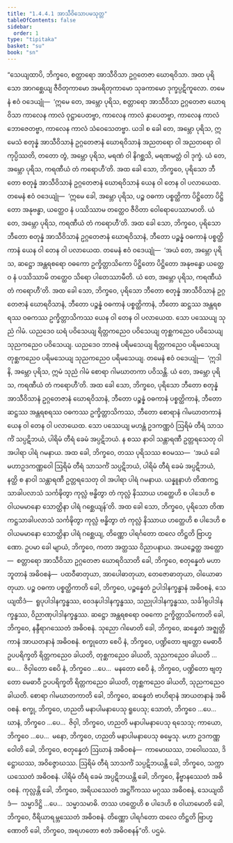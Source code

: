 ```yaml
---
title: "1.4.4.1 အာသီဝိသောပမသုတ္တ"
tableOfContents: false
sidebar:
  order: 1
type: "tipitaka"
basket: "su"
book: "sn"
---
```



<DynamicBreadcrumb />

<Division number="238" book="sn" e="ch" v="18" p="314">

<Paragraph number="1000" book="sn">
“သေယျထာပိ, ဘိက္ခဝေ, စတ္တာရော အာသီဝိသာ ဥဂ္ဂတေဇာ ဃောရဝိသာ. အထ ပုရိသော အာဂစ္ဆေယျ ဇီဝိတုကာမော အမရိတုကာမော သုခကာမော ဒုက္ခပ္ပဋိကူလော. တမေနံ ဧဝံ ဝဒေယျုံ—  ‘ဣမေ တေ, အမ္ဘော ပုရိသ, စတ္တာရော အာသီဝိသာ ဥဂ္ဂတေဇာ ဃောရဝိသာ ကာလေန ကာလံ ဝုဋ္ဌာပေတဗ္ဗာ, ကာလေန ကာလံ နှာပေတဗ္ဗာ, ကာလေန ကာလံ ဘောဇေတဗ္ဗာ, ကာလေန ကာလံ သံဝေသေတဗ္ဗာ. ယဒါ စ ခေါ တေ, အမ္ဘော ပုရိသ, ဣမေသံ စတုန္နံ အာသီဝိသာနံ ဥဂ္ဂတေဇာနံ ဃောရဝိသာနံ အညတရော ဝါ အညတရော ဝါ ကုပ္ပိဿတိ, တတော တွံ, အမ္ဘော ပုရိသ, မရဏံ ဝါ နိဂစ္ဆသိ, မရဏမတ္တံ ဝါ ဒုက္ခံ. ယံ တေ, အမ္ဘော ပုရိသ, ကရဏီယံ တံ ကရောဟီ’တိ.
</Paragraph>

<Paragraph number="1001" book="sn">
အထ ခေါ သော, ဘိက္ခဝေ, ပုရိသော ဘီတော စတုန္နံ အာသီဝိသာနံ ဥဂ္ဂတေဇာနံ ဃောရဝိသာနံ ယေန ဝါ တေန ဝါ ပလာယေထ. တမေနံ ဧဝံ ဝဒေယျုံ—  ‘ဣမေ ခေါ, အမ္ဘော ပုရိသ, ပဉ္စ ဝဓကာ ပစ္စတ္ထိကာ ပိဋ္ဌိတော ပိဋ္ဌိတော အနုဗန္ဓာ, ယတ္ထေဝ နံ ပဿိဿာမ တတ္ထေဝ ဇီဝိတာ ဝေါရောပေဿာမာတိ. ယံ တေ, အမ္ဘော ပုရိသ, ကရဏီယံ တံ ကရောဟီ’တိ.
</Paragraph>

<Paragraph number="1002" book="sn">
အထ ခေါ သော, ဘိက္ခဝေ, ပုရိသော ဘီတော စတုန္နံ အာသီဝိသာနံ ဥဂ္ဂတေဇာနံ ဃောရဝိသာနံ, ဘီတော ပဉ္စန္နံ ဝဓကာနံ ပစ္စတ္ထိကာနံ ယေန ဝါ တေန ဝါ ပလာယေထ. တမေနံ ဧဝံ ဝဒေယျုံ—  ‘အယံ တေ, အမ္ဘော ပုရိသ, ဆဋ္ဌော အန္တရစရော ဝဓကော ဥက္ခိတ္တာသိကော ပိဋ္ဌိတော ပိဋ္ဌိတော အနုဗန္ဓော ယတ္ထေဝ နံ ပဿိဿာမိ တတ္ထေဝ သိရော ပါတေဿာမီတိ. ယံ တေ, အမ္ဘော ပုရိသ, ကရဏီယံ တံ ကရောဟီ’တိ.
</Paragraph>

<Paragraph number="1003" book="sn">
အထ ခေါ သော, ဘိက္ခဝေ, ပုရိသော ဘီတော စတုန္နံ အာသီဝိသာနံ ဥဂ္ဂတေဇာနံ ဃောရဝိသာနံ, ဘီတော ပဉ္စန္နံ ဝဓကာနံ ပစ္စတ္ထိကာနံ, ဘီတော ဆဋ္ဌဿ အန္တရစရဿ ဝဓကဿ ဥက္ခိတ္တာသိကဿ ယေန ဝါ တေန ဝါ ပလာယေထ. သော ပဿေယျ သုညံ ဂါမံ. ယညဒေဝ ဃရံ ပဝိသေယျ ရိတ္တကညေဝ ပဝိသေယျ တုစ္ဆကညေဝ ပဝိသေယျ သုညကညေဝ ပဝိသေယျ. ယညဒေဝ ဘာဇနံ ပရိမသေယျ ရိတ္တကညေဝ ပရိမသေယျ တုစ္ဆကညေဝ ပရိမသေယျ သုညကညေဝ ပရိမသေယျ. တမေနံ ဧဝံ ဝဒေယျုံ—  ‘ဣဒါနိ, အမ္ဘော ပုရိသ, ဣမံ သုညံ ဂါမံ စောရာ ဂါမဃာတကာ ပဝိသန္တိ. ယံ တေ, အမ္ဘော ပုရိသ, ကရဏီယံ တံ ကရောဟီ’တိ.
</Paragraph>

<Paragraph number="1004" book="sn">
အထ ခေါ သော, ဘိက္ခဝေ, ပုရိသော ဘီတော စတုန္နံ အာသီဝိသာနံ ဥဂ္ဂတေဇာနံ ဃောရဝိသာနံ, ဘီတော ပဉ္စန္နံ ဝဓကာနံ ပစ္စတ္ထိကာနံ, ဘီတော ဆဋ္ဌဿ အန္တရစရဿ ဝဓကဿ ဥက္ခိတ္တာသိကဿ, ဘီတော စောရာနံ ဂါမဃာတကာနံ ယေန ဝါ တေန ဝါ ပလာယေထ. သော ပဿေယျ မဟန္တံ ဥဒကဏ္ဏဝံ ဩရိမံ တီရံ သာသင်္ကံ သပ္ပဋိဘယံ, ပါရိမံ တီရံ ခေမံ အပ္ပဋိဘယံ. န စဿ နာဝါ သန္တာရဏီ ဥတ္တရသေတု ဝါ အပါရာ ပါရံ ဂမနာယ. အထ ခေါ, ဘိက္ခဝေ, တဿ ပုရိသဿ ဧဝမဿ—  ‘အယံ ခေါ မဟာဥဒကဏ္ဏဝေါ ဩရိမံ တီရံ သာသင်္ကံ သပ္ပဋိဘယံ, ပါရိမံ တီရံ ခေမံ အပ္ပဋိဘယံ, နတ္ထိ စ နာဝါ သန္တာရဏီ ဥတ္တရသေတု ဝါ အပါရာ ပါရံ ဂမနာယ. ယန္နူနာဟံ တိဏကဋ္ဌသာခါပလာသံ သင်္ကဍ္ဎိတွာ ကုလ္လံ ဗန္ဓိတွာ တံ ကုလ္လံ နိဿာယ ဟတ္ထေဟိ စ ပါဒေဟိ စ ဝါယမမာနော သောတ္ထိနာ ပါရံ ဂစ္ဆေယျန်’တိ.
</Paragraph>

<Paragraph number="1005" book="sn">
အထ ခေါ သော, ဘိက္ခဝေ, ပုရိသော တိဏကဋ္ဌသာခါပလာသံ သင်္ကဍ္ဎိတွာ ကုလ္လံ ဗန္ဓိတွာ တံ ကုလ္လံ နိဿာယ ဟတ္ထေဟိ စ ပါဒေဟိ စ ဝါယမမာနော သောတ္ထိနာ ပါရံ ဂစ္ဆေယျ, တိဏ္ဏော ပါရင်္ဂတော ထလေ တိဋ္ဌတိ ဗြာဟ္မဏော.
</Paragraph>

<Paragraph number="1006" book="sn">
ဥပမာ ခေါ မျာယံ, ဘိက္ခဝေ, ကတာ အတ္ထဿ ဝိညာပနာယ. အယဉ္စေတ္ထ အတ္ထော—  စတ္တာရော အာသီဝိသာ ဥဂ္ဂတေဇာ ဃောရဝိသာတိ ခေါ, ဘိက္ခဝေ, စတုန္နေတံ မဟာဘူတာနံ အဓိဝစနံ—  ပထဝီဓာတုယာ, အာပေါဓာတုယာ, တေဇောဓာတုယာ, ဝါယောဓာတုယာ.
</Paragraph>

<Paragraph number="1007" book="sn">
ပဉ္စ ဝဓကာ ပစ္စတ္ထိကာတိ ခေါ, ဘိက္ခဝေ, ပဉ္စန္နေတံ ဥပါဒါနက္ခန္ဓာနံ အဓိဝစနံ, သေယျထိဒံ—  ရူပုပါဒါနက္ခန္ဓဿ, ဝေဒနုပါဒါနက္ခန္ဓဿ, သညုပါဒါနက္ခန္ဓဿ, သင်္ခါရုပါဒါနက္ခန္ဓဿ, ဝိညာဏုပါဒါနက္ခန္ဓဿ.
</Paragraph>

<Paragraph number="1008" book="sn">
ဆဋ္ဌော အန္တရစရော ဝဓကော ဥက္ခိတ္တာသိကောတိ ခေါ, ဘိက္ခဝေ, နန္ဒီရာဂဿေတံ အဓိဝစနံ.
</Paragraph>

<Paragraph number="1009" book="sn">
သုညော ဂါမောတိ ခေါ, ဘိက္ခဝေ, ဆန္နေတံ အဇ္ဈတ္တိကာနံ အာယတနာနံ အဓိဝစနံ. စက္ခုတော စေပိ နံ, ဘိက္ခဝေ, ပဏ္ဍိတော ဗျတ္တော မေဓာဝီ ဥပပရိက္ခတိ ရိတ္တကညေဝ ခါယတိ, တုစ္ဆကညေဝ ခါယတိ, သုညကညေဝ ခါယတိ …ပေ…  ဇိဝှါတော စေပိ နံ, ဘိက္ခဝေ …ပေ…  မနတော စေပိ နံ, ဘိက္ခဝေ, ပဏ္ဍိတော ဗျတ္တော မေဓာဝီ ဥပပရိက္ခတိ ရိတ္တကညေဝ ခါယတိ, တုစ္ဆကညေဝ ခါယတိ, သုညကညေဝ ခါယတိ.
</Paragraph>

<Paragraph number="1010" book="sn">
စောရာ ဂါမဃာတကာတိ ခေါ, ဘိက္ခဝေ, ဆန္နေတံ ဗာဟိရာနံ အာယတနာနံ အဓိဝစနံ. စက္ခု, ဘိက္ခဝေ, ဟညတိ မနာပါမနာပေသု ရူပေသု; သောတံ, ဘိက္ခဝေ …ပေ…  ဃာနံ, ဘိက္ခဝေ …ပေ…  ဇိဝှါ, ဘိက္ခဝေ, ဟညတိ မနာပါမနာပေသု ရသေသု; ကာယော, ဘိက္ခဝေ …ပေ…  မနော, ဘိက္ခဝေ, ဟညတိ မနာပါမနာပေသု ဓမ္မေသု.
</Paragraph>

<Paragraph number="1011" book="sn">
မဟာ ဥဒကဏ္ဏဝေါတိ ခေါ, ဘိက္ခဝေ, စတုန္နေတံ ဩဃာနံ အဓိဝစနံ—  ကာမောဃဿ, ဘဝေါဃဿ, ဒိဋ္ဌောဃဿ, အဝိဇ္ဇောဃဿ.
</Paragraph>

<Paragraph number="1012" book="sn">
ဩရိမံ တီရံ သာသင်္ကံ သပ္ပဋိဘယန္တိ ခေါ, ဘိက္ခဝေ, သက္ကာယဿေတံ အဓိဝစနံ.
</Paragraph>

<Paragraph number="1013" book="sn">
ပါရိမံ တီရံ ခေမံ အပ္ပဋိဘယန္တိ ခေါ, ဘိက္ခဝေ, နိဗ္ဗာနဿေတံ အဓိဝစနံ.
</Paragraph>

<Paragraph number="1014" book="sn">
ကုလ္လန္တိ ခေါ, ဘိက္ခဝေ, အရိယဿေတံ အဋ္ဌင်္ဂိကဿ မဂ္ဂဿ အဓိဝစနံ, သေယျထိဒံ—  သမ္မာဒိဋ္ဌိ …ပေ…  သမ္မာသမာဓိ.
</Paragraph>

<Paragraph number="1015" book="sn">
တဿ ဟတ္ထေဟိ စ ပါဒေဟိ စ ဝါယာမောတိ ခေါ, ဘိက္ခဝေ, ဝီရိယာရမ္ဘဿေတံ အဓိဝစနံ.
</Paragraph>

<Paragraph number="1016" book="sn">
တိဏ္ဏော ပါရင်္ဂတော ထလေ တိဋ္ဌတိ ဗြာဟ္မဏောတိ ခေါ, ဘိက္ခဝေ, အရဟတော ဧတံ အဓိဝစနန်”တိ.

</Paragraph>
</Division>

<Paragraph number="1017" type="center" book="sn">
ပဌမံ.
</Paragraph>